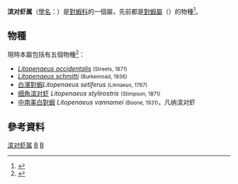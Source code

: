 {{Automatic taxobox
| taxon = Litopenaeus
| image = OBSIBLUE-crevette-bleue.jpg
| image_caption = ''[[Litopenaeus_stylirostris|Litopenaeus stylirostris]]''
| authority =  [[Isabel_Pérez_Farfante|Pérez Farfante]], 1967<ref>{{cite WoRMS |author=Sammy De Grave |year=2011 |title=''Litopenaeus'' Pérez Farfante, 1969 |id=158335 |accessdate=February 5, 2012}}</ref>
}}
{{TaxonIds |wikispecies=Litopenaeus |itis=551566|worms=158335 |eol=15160|ncbi=122377}}
'''滨对虾属'''（[[學名|學名]]：{{lang|la|'''''Litopenaeus'''''}}）是[[對蝦科|對蝦科]]的一個屬，先前都是[[對蝦屬|對蝦屬]]（{{lang|la|'''''Penaeus'''''}}）的物種<ref name="Farfante">{{cite book |author=Isabel Pérez Farfante, Brian Frederick Kensley |year=1997 |title=Penaeoid and Sergestoid Shrimps and Prawns of the World: Keys and Diagnoses for the Families and Genera |volume=175 |series=Mémoires du Muséum national d'histoire naturelle |publisher=[[Muséum_national_d'histoire_naturelle|Muséum national d'histoire naturelle]] |isbn=978-2-85653-510-3 |pages=1–233}}</ref>。

==物種==
現時本屬包括有五個物種<ref name="Carideorum">{{cite journal |author=S. De Grave & C. H. J. M. Fransen |year=2011 |title=Carideorum Catalogus: the Recent species of the dendrobranchiate, stenopodidean, procarididean and caridean shrimps (Crustacea: Decapoda) |journal=[[Zoologische_Mededelingen|Zoologische Mededelingen]] |volume=85 |issue=9 |pages=195–589, figs. 1–59 |isbn=978-90-6519-200-4 |publisher= |url=http://www.zoologischemededelingen.nl/85/nr02/a01 |deadurl=yes |archiveurl=https://archive.is/20121220093841/http://www.zoologischemededelingen.nl/85/nr02/a01 |archivedate=2012-12-20 }}</ref>：
*''[[Litopenaeus_occidentalis|Litopenaeus occidentalis]]'' <small>(Streets, 1871)</small>
*''[[Litopenaeus_schmitti|Litopenaeus schmitti]]'' <small>(Burkenroad, 1936)</small>
* [[白濱對蝦|白濱對蝦]]''Litopenaeus setiferus'' <small>(Linnaeus, 1767)</small>
* [[细角滨对虾|细角滨对虾]] ''Litopenaeus stylirostris'' <small>(Stimpson, 1871)</small>
* [[中南美白對蝦|中南美白對蝦]] ''Litopenaeus vannamei'' <small>(Boone, 1931)</small>，凡纳滨对虾

==參考資料==
{{reflist|32em}}

{{Taxonbar}}

[[Category:滨对虾属|]]
[[Category:1867年描述的分类群|B]]
[[Category:_对虾科|B]]
